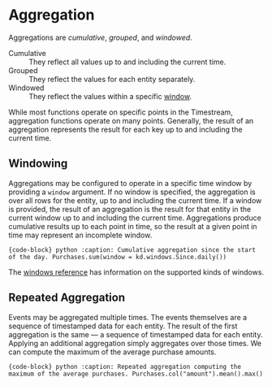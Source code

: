 # Aggregation

Aggregations are _cumulative_, _grouped_, and _windowed_.

Cumulative
: They reflect all values up to and including the current time.

Grouped
: They reflect the values for each entity separately.

Windowed
: They reflect the values within a specific [window](../reference/windows.qmd).

While most functions operate on specific points in the Timestream, aggregation functions operate on many points.
Generally, the result of an aggregation represents the result for each key up to and including the current time.

## Windowing
Aggregations may be configured to operate in a specific time window by providing a `window` argument.
If no window is specified, the aggregation is over all rows for the entity, up to and including the current time.
If a window is provided, the result of an aggregation is the result for that entity in the current window up to and including the current time.
Aggregations produce cumulative results up to each point in time, so the result at a given point in time may represent an incomplete window.

```{code-block} python
:caption: Cumulative aggregation since the start of the day.
Purchases.sum(window = kd.windows.Since.daily())
```

The [windows reference](../reference/windows.qmd) has information on the supported kinds of windows.

## Repeated Aggregation

Events may be aggregated multiple times.
The events themselves are a sequence of timestamped data for each entity.
The result of the first aggregation is the same — a sequence of timestamped data for each entity.
Applying an additional aggregation simply aggregates over those times.
We can compute the maximum of the average purchase amounts.

```{code-block} python
:caption: Repeated aggregation computing the maximum of the average purchases.
Purchases.col("amount").mean().max()
```